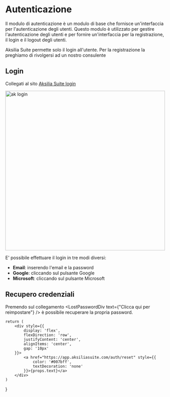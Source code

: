 # Autenticazione

Il modulo di autenticazione è un modulo di base che fornisce un'interfaccia per l'autenticazione degli utenti. Questo modulo è utilizzato per gestire l'autenticazione degli utenti e per fornire un'interfaccia per la registrazione, il login e il logout degli utenti.

<Warning>Aksilia Suite permette solo il login all'utente. Per la registrazione la preghiamo di rivolgersi ad un nostro consulente</Warning>

## Login

Collegati al sito [Aksilia Suite login](https://app.aksiliasuite.com/auth/signin)

<Image src="/assets/ak_login.png" alt="ak login" height="500" />

E' possibile effettuare il login in tre modi diversi:

- **Email**: inserendo l'email e la password
- **Google**: cliccando sul pulsante Google
- **Microsoft**: cliccando sul pulsante Microsoft

## Recupero credenziali

Premendo sul collegamento <LostPasswordDiv text={"Clicca qui per reimpostare"} /> è possibile recuperare la propria password.

    return (
        <div style={{
            display: 'flex',
            flexDirection: 'row',
            justifyContent: 'center',
            alignItems: 'center',
            gap: '10px'
        }}>
            <a href="https://app.aksiliasuite.com/auth/reset" style={{
                color: '#007bff',
                textDecoration: 'none'
            }}>{props.text}</a>
        </div>
    )
}
